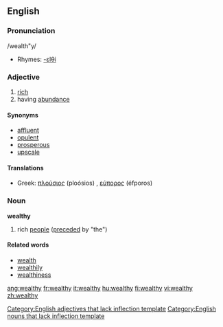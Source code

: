 ==English==

===Pronunciation===
/wealth"y/
*Rhymes: [[Rhymes:English:-ɛlθi|-ɛlθi]]

===Adjective===
# [[rich]]
# having [[abundance]]

====Synonyms====
* [[affluent]]
* [[opulent]]
* [[prosperous]]
* [[upscale]]

====Translations====
*Greek: [[πλούσιος]] (ploósios) {{m}}, [[εύπορος]] (éfporos) {{m}}

===Noun===
'''wealthy'''
# rich [[people]] ([[precede]]d by "the")

====Related words====
* [[wealth]]
* [[wealthily]]
* [[wealthiness]]

[[Category:English adjectives that lack inflection template]]
[[Category:English nouns that lack inflection template]]

[[ang:wealthy]]
[[fr:wealthy]]
[[it:wealthy]]
[[hu:wealthy]]
[[fi:wealthy]]
[[vi:wealthy]]
[[zh:wealthy]]